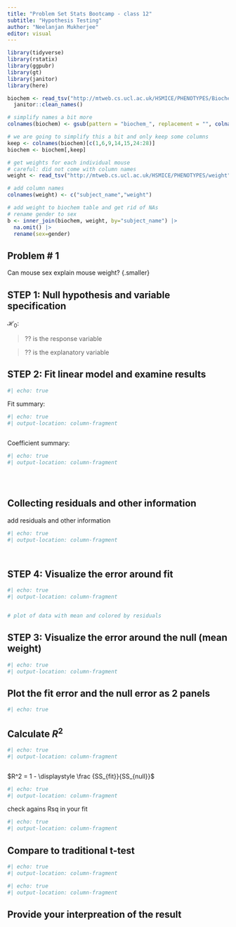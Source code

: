 ```yaml
---
title: "Problem Set Stats Bootcamp - class 12"
subtitle: "Hypothesis Testing"
author: "Neelanjan Mukherjee"
editor: visual
---
```


```r
library(tidyverse)
library(rstatix)
library(ggpubr)
library(gt)
library(janitor)
library(here)
```

```r
biochem <- read_tsv("http://mtweb.cs.ucl.ac.uk/HSMICE/PHENOTYPES/Biochemistry.txt", show_col_types = FALSE) |>
  janitor::clean_names()

# simplify names a bit more
colnames(biochem) <- gsub(pattern = "biochem_", replacement = "", colnames(biochem))

# we are going to simplify this a bit and only keep some columns
keep <- colnames(biochem)[c(1,6,9,14,15,24:28)]
biochem <- biochem[,keep]

# get weights for each individual mouse
# careful: did not come with column names
weight <- read_tsv("http://mtweb.cs.ucl.ac.uk/HSMICE/PHENOTYPES/weight", col_names = F, show_col_types = FALSE)

# add column names
colnames(weight) <- c("subject_name","weight")

# add weight to biochem table and get rid of NAs
# rename gender to sex
b <- inner_join(biochem, weight, by="subject_name") |> 
  na.omit() |>
  rename(sex=gender)


```

## Problem \# 1

Can mouse sex explain mouse weight? {.smaller}

## STEP 1: Null hypothesis and variable specification

$\mathcal{H}_0:$ 

> ?? is the response variable

> ?? is the explanatory variable

## STEP 2: Fit linear model and examine results {.smaller}

```r
#| echo: true


```

Fit summary:

```r
#| echo: true
#| output-location: column-fragment



```

Coefficient summary:

```r
#| echo: true
#| output-location: column-fragment


  

```

## Collecting residuals and other information {.smaller}

add residuals and other information

```r
#| echo: true
#| output-location: column-fragment




```

## STEP 4: Visualize the error around fit {.smaller}

```r
#| echo: true
#| output-location: column-fragment


# plot of data with mean and colored by residuals

```

## STEP 3: Visualize the error around the null (mean weight) {.smaller}

```r
#| echo: true
#| output-location: column-fragment


```

## Plot the fit error and the null error as 2 panels {.smaller}

```r
#| echo: true


```

## Calculate $R^2$ {.smaller}

```r
#| echo: true
#| output-location: column-fragment



```

$R^2 = 1 - \displaystyle \frac {SS_{fit}}{SS_{null}}$

```r
#| echo: true
#| output-location: column-fragment

```

check agains Rsq in your fit

```r
#| echo: true
#| output-location: column-fragment


```

## Compare to traditional t-test {.smaller}

```r
#| echo: true
#| output-location: column-fragment


```

```r
#| echo: true
#| output-location: column-fragment


```

## Provide your interpreation of the result


